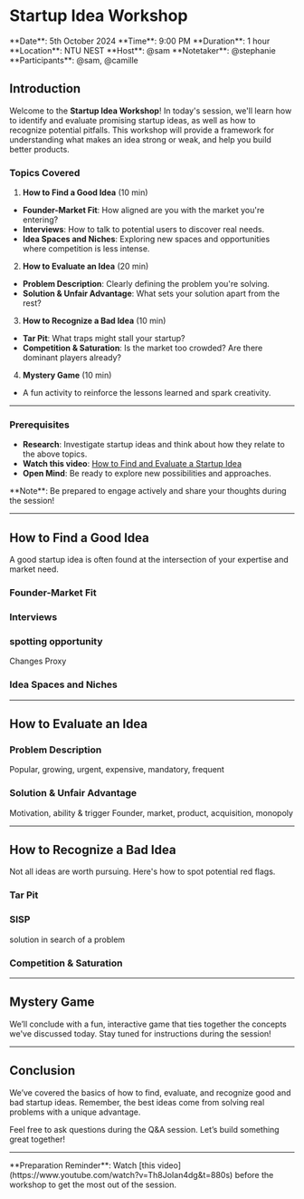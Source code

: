
# Startup Idea Workshop

<Callout type="info">
    **Date**: 5th October 2024
    **Time**: 9:00 PM
    **Duration**: 1 hour
    **Location**: NTU NEST
    **Host**: @sam
    **Notetaker**: @stephanie
    **Participants**: @sam, @camille
</Callout>

## Introduction

Welcome to the **Startup Idea Workshop**! In today's session, we'll learn how to identify and evaluate promising startup ideas, as well as how to recognize potential pitfalls. This workshop will provide a framework for understanding what makes an idea strong or weak, and help you build better products.

### Topics Covered

1. **How to Find a Good Idea** (10 min)
- **Founder-Market Fit**: How aligned are you with the market you're entering?
- **Interviews**: How to talk to potential users to discover real needs.
- **Idea Spaces and Niches**: Exploring new spaces and opportunities where competition is less intense.

2. **How to Evaluate an Idea** (20 min)
- **Problem Description**: Clearly defining the problem you're solving.
- **Solution & Unfair Advantage**: What sets your solution apart from the rest?

3. **How to Recognize a Bad Idea** (10 min)
- **Tar Pit**: What traps might stall your startup?
- **Competition & Saturation**: Is the market too crowded? Are there dominant players already?

4. **Mystery Game** (10 min)
- A fun activity to reinforce the lessons learned and spark creativity.

---

### Prerequisites

- **Research**: Investigate startup ideas and think about how they relate to the above topics.
- **Watch this video**: [How to Find and Evaluate a Startup Idea](https://www.youtube.com/watch?v=Th8JoIan4dg&t=880s)
- **Open Mind**: Be ready to explore new possibilities and approaches.

<Callout type="info">
    **Note**: Be prepared to engage actively and share your thoughts during the session!
</Callout>

---

## How to Find a Good Idea

A good startup idea is often found at the intersection of your expertise and market need.

### Founder-Market Fit


### Interviews

### spotting opportunity

Changes
Proxy


### Idea Spaces and Niches

---

## How to Evaluate an Idea


### Problem Description

Popular, growing, urgent, expensive, mandatory, frequent


### Solution & Unfair Advantage

Motivation, ability & trigger
Founder, market, product, acquisition, monopoly

---

## How to Recognize a Bad Idea

Not all ideas are worth pursuing. Here's how to spot potential red flags.

### Tar Pit

### SISP
solution in search of a problem

### Competition & Saturation


---

## Mystery Game

We’ll conclude with a fun, interactive game that ties together the concepts we've discussed today. Stay tuned for instructions during the session!

---

## Conclusion

We’ve covered the basics of how to find, evaluate, and recognize good and bad startup ideas. Remember, the best ideas come from solving real problems with a unique advantage.

Feel free to ask questions during the Q&A session. Let’s build something great together!

---

<Callout type="info">
    **Preparation Reminder**: Watch [this video](https://www.youtube.com/watch?v=Th8JoIan4dg&t=880s) before the workshop to get the most out of the session.
</Callout>